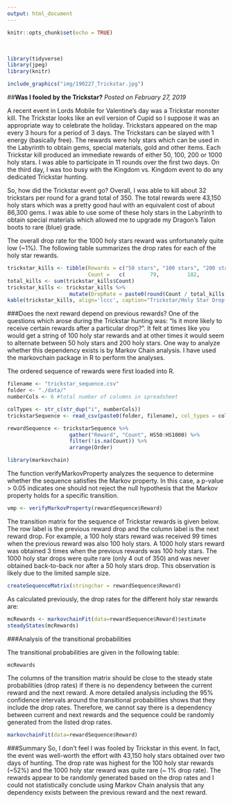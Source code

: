 ```yaml
---
output: html_document
---
```


```r
knitr::opts_chunk$set(echo = TRUE)
```

<br>
```r
library(tidyverse)
library(jpeg)
library(knitr)
```

```r
include_graphics("img/190227_Trickstar.jpg")
```

##**Was I fooled by the Trickstar?**
*Posted on February 27, 2019*

A recent event in Lords Mobile for Valentine's day was a Trickstar monster kill.  The Trickstar looks like an evil version of Cupid so I suppose it was an appropriate way to celebrate the holiday.  Trickstars appeared on the map every 3 hours for a period of 3 days.  The Trickstars can be slayed with 1 energy (basically free).  The rewards were holy stars which can be used in the Labyrinth to obtain gems, special materials, gold and other items.  Each Trickstar kill produced an immediate rewards of either 50, 100, 200 or 1000 holy stars.  I was able to participate in 11 rounds over the first two days.  On the third day, I was too busy with the Kingdom vs. Kingdom event to do any dedicated Trickstar hunting.

So, how did the Trickstar event go?  Overall, I was able to kill about 32 trickstars per round for a grand total of 350.  The total rewards were 43,150 holy stars which was a pretty good haul with an equivalent cost of about 86,300 gems.  I was able to use some of these holy stars in the Labyrinth to obtain special materials which allowed me to upgrade my Dragon's Talon boots to rare (blue) grade.

The overall drop rate for the 1000 holy stars reward was unfortunately quite low (~1%).  The following table summarizes the drop rates for each of the holy star rewards.

```r
trickstar_kills <- tibble(Rewards = c("50 stars", "100 stars", "200 stars", "1000 stars"),
                          Count =   c(        79,         182,          85,           4))
total_kills <- sum(trickstar_kills$Count)
trickstar_kills <- trickstar_kills %>%
                    mutate(DropRate = paste0(round(Count / total_kills * 100, 1), "%"))
kable(trickstar_kills, align='lccc', caption="Trickstar/Holy Star Drop Rates")
```

###Does the next reward depend on previous rewards?
One of the questions which arose during the Trickstar hunting was: "Is it more likely to receive certain rewards after a particular drop?".  It felt at times like you would get a string of 100 holy star rewards and at other times it would seem to alternate between 50 holy stars and 200 holy stars.  One way to analyze whether this dependency exists is by Markov Chain analysis.  I have used the markovchain package in R to perform the analyses.

The ordered sequence of rewards were first loaded into R.
```r
filename <- "trickstar_sequence.csv"
folder <- "./data/"
numberCols <- 6 #total number of columns in spreadsheet

colTypes <- str_c(str_dup("i", numberCols))
trickstarSequence <- read_csv(paste0(folder, filename), col_types = colTypes)
```

```r
rewardSequence <- trickstarSequence %>%
                    gather("Reward", "Count", HS50:HS1000) %>%
                    filter(!is.na(Count)) %>%
                    arrange(Order)
```

```r
library(markovchain)
```
The function verifyMarkovProperty analyzes the sequence to determine whether the sequence satisfies the Markov property.  In this case, a p-value > 0.05 indicates one should not reject the null hypothesis that the Markov property holds for a specific transition.
```r
vmp <- verifyMarkovProperty(rewardSequence$Reward)
```
The transition matrix for the sequence of Trickstar rewards is given below.  The row label is the previous reward drop and the column label is the next reward drop.  For example, a 100 holy stars reward was received 99 times when the previous reward was also 100 holy stars.  A 1000 holy stars reward was obtained 3 times when the previous rewards was 100 holy stars.  The 1000 holy star drops were quite rare (only 4 out of 350) and was never obtained back-to-back nor after a 50 holy stars drop.  This observation is likely due to the limited sample size.

```r
createSequenceMatrix(stringchar = rewardSequence$Reward)
```

As calculated previously, the drop rates for the different holy star rewards are:
```r
mcRewards <- markovchainFit(data=rewardSequence$Reward)$estimate
steadyStates(mcRewards)
```
###Analysis of the transitional probabilities

The transitional probabilities are given in the following table:
```r
mcRewards
```
The columns of the transition matrix should be close to the steady state probabilities (drop rates) if there is no dependency between the current reward and the next reward.  A more detailed analysis including the 95% confidence intervals around the transitional probabilities shows that they include the drop rates.  Therefore, we cannot say there is a dependency between current and next rewards and the sequence could be randomly generated from the listed drop rates.

```r
markovchainFit(data=rewardSequence$Reward)
```

###Summary
So, I don't feel I was fooled by Trickstar in this event.  In fact, the event was well-worth the effort with 43,150 holy stars obtained over two days of hunting.  The drop rate was highest for the 100 holy star rewards (~52%) and the 1000 holy star reward was quite rare (~ 1% drop rate).  The rewards appear to be randomly generated based on the drop rates and I could not statistically conclude using Markov Chain analysis that any dependency exists between the previous reward and the next reward.


